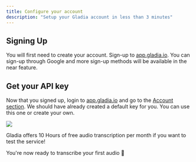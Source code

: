 ```yaml
---
title: Configure your account
description: "Setup your Gladia account in less than 3 minutes"
---
```


## Signing Up

You will first need to create your account. Sign-up to [app.gladia.io](https://app.gladia.io/auth/signup). You can sign-up through Google
and more sign-up methods will be available in the near feature.


## Get your API key

Now that you signed up, login to [app.gladia.io](https://app.gladia.io/account) and go to the [Account section](https://app.gladia.io/account). We should have already
created a default key for you. You can use this one or create your own.

<Frame>
  <img src='/assets/images/account-api-keys.png'/>
</Frame>


<Tip>Gladia offers 10 Hours of free audio transcription per month if you want to test the service!</Tip>


You're now ready to transcribe your first audio 🎉

